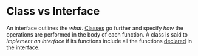 <Tag />

# Class vs Interface

<TimeStamp updated="February 27, 2022, 9:20  PM ET"/>

An interface outlines the _what_. 
[Classes](/what-is-a-class) go further 
and specify _how_ the operations are performed in 
the body of each function. A class is said to
_implement an interface_ if its functions include all
the functions [declared](/declaring-vs-defining)
in the interface.